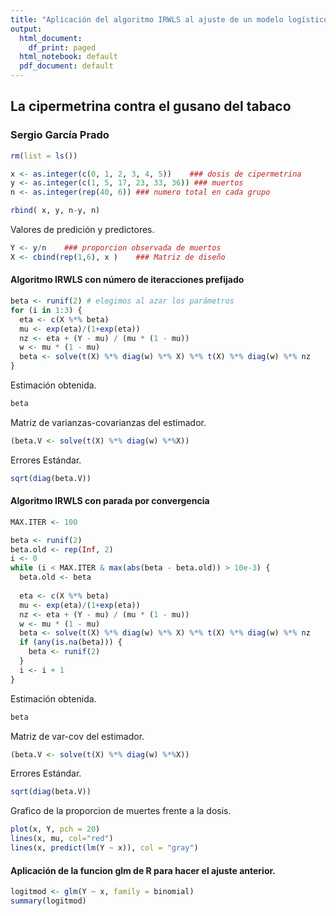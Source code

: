 ```yaml
---
title: "Aplicación del algoritmo IRWLS al ajuste de un modelo logístico"
output:
  html_document:
    df_print: paged
  html_notebook: default
  pdf_document: default
---
```

## La cipermetrina contra el gusano del tabaco
### Sergio García Prado
```r
rm(list = ls())
```
```r
x <- as.integer(c(0, 1, 2, 3, 4, 5))	### dosis de cipermetrina
y <- as.integer(c(1, 5, 17, 23, 33, 36)) ### muertos
n <- as.integer(rep(40, 6))	### numero total en cada grupo

rbind( x, y, n-y, n)
```
Valores de predición y predictores.
```r
Y <- y/n	### proporcion observada de muertos
X <- cbind(rep(1,6), x )	### Matriz de diseño
```
#### Algoritmo IRWLS con número de iteracciones prefijado 
```r
beta <- runif(2) # elegimos al azar los parámetros
for (i in 1:3) {
  eta <- c(X %*% beta)
  mu <- exp(eta)/(1+exp(eta))
  nz <- eta + (Y - mu) / (mu * (1 - mu))
  w <- mu * (1 - mu)
  beta <- solve(t(X) %*% diag(w) %*% X) %*% t(X) %*% diag(w) %*% nz
}
```
Estimación obtenida.
```r
beta 
```
Matriz de varianzas-covarianzas del estimador.
```r
(beta.V <- solve(t(X) %*% diag(w) %*%X))
```
Errores Estándar.
```r
sqrt(diag(beta.V))
```
#### Algoritmo IRWLS con parada por convergencia 
```r

MAX.ITER <- 100

beta <- runif(2)
beta.old <- rep(Inf, 2)
i <- 0
while (i < MAX.ITER & max(abs(beta - beta.old)) > 10e-3) {
  beta.old <- beta
  
  eta <- c(X %*% beta)
  mu <- exp(eta)/(1+exp(eta))
  nz <- eta + (Y - mu) / (mu * (1 - mu))
  w <- mu * (1 - mu)
  beta <- solve(t(X) %*% diag(w) %*% X) %*% t(X) %*% diag(w) %*% nz
  if (any(is.na(beta))) {
    beta <- runif(2)
  }
  i <- i + 1
}
```
Estimación obtenida.
```r
beta 
```
Matriz de var-cov del estimador.
```r
(beta.V <- solve(t(X) %*% diag(w) %*%X))
```
Errores Estándar.
```r
sqrt(diag(beta.V))
```
Grafico de la proporcion de muertes frente a la dosis.
```R
plot(x, Y, pch = 20)
lines(x, mu, col="red")
lines(x, predict(lm(Y ~ x)), col = "gray")
```

#### Aplicación de la funcion glm de R para hacer el ajuste anterior.
```r
logitmod <- glm(Y ~ x, family = binomial)
summary(logitmod)
```